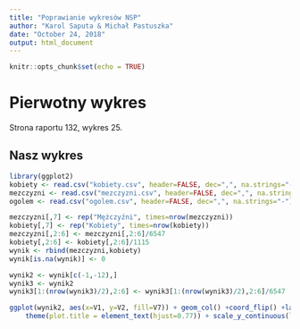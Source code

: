 ```yaml
---
title: "Poprawianie wykresów NSP"
author: "Karol Saputa & Michał Pastuszka"
date: "October 24, 2018"
output: html_document
---
```


```r
knitr::opts_chunk$set(echo = TRUE)
```

# Pierwotny wykres
Strona raportu 132, wykres 25.


## Nasz wykres

```r
library(ggplot2)
kobiety <- read.csv("kobiety.csv", header=FALSE, dec=",", na.strings="-")
mezczyzni <- read.csv("mezczyzni.csv", header=FALSE, dec=",", na.strings="-")
ogolem <- read.csv("ogolem.csv", header=FALSE, dec=",", na.strings="-")

mezczyzni[,7] <- rep("Mężczyźni", times=nrow(mezczyzni))
kobiety[,7] <- rep("Kobiety", times=nrow(kobiety))
mezczyzni[,2:6] <- mezczyzni[,2:6]/6547
kobiety[,2:6] <- kobiety[,2:6]/1115
wynik <- rbind(mezczyzni,kobiety)
wynik[is.na(wynik)] <- 0

wynik2 <- wynik[c(-1,-12),]
wynik3 <- wynik2
wynik3[1:(nrow(wynik3)/2),2:6] <- wynik3[1:(nrow(wynik3)/2),2:6]/6547

ggplot(wynik2, aes(x=V1, y=V2, fill=V7)) + geom_col() +coord_flip() +labs(y="",x="", fill="płeć", title="Wykres 25. Przyczyny bezdomności według płci osób \nbezdomnych pierwszej kategorii w 2011 roku") +
    theme(plot.title = element_text(hjust=0.77)) + scale_y_continuous(labels = scales::percent_format(accuracy = 1))

```
